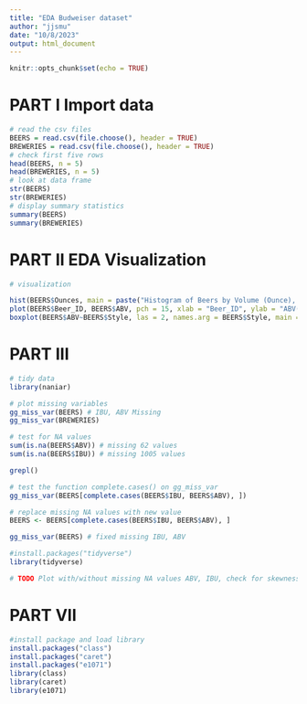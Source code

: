 ```yaml
---
title: "EDA Budweiser dataset"
author: "jjsmu"
date: "10/8/2023"
output: html_document
---
```


```r
knitr::opts_chunk$set(echo = TRUE)
```
# PART I Import data

```r
# read the csv files
BEERS = read.csv(file.choose(), header = TRUE)
BREWERIES = read.csv(file.choose(), header = TRUE)
# check first five rows
head(BEERS, n = 5)
head(BREWERIES, n = 5)
# look at data frame
str(BEERS)
str(BREWERIES)
# display summary statistics
summary(BEERS)
summary(BREWERIES)

```

# PART II EDA Visualization
```r
# visualization

hist(BEERS$Ounces, main = paste("Histogram of Beers by Volume (Ounce), n = ", length(table(beerOunceAsFactor))), xlab = "Volume (oz.)", ylab = "Frequency", col = "lightblue", border = "black")
plot(BEERS$Beer_ID, BEERS$ABV, pch = 15, xlab = "Beer_ID", ylab = "ABV(%)", main = paste("Beer_ID v. ABV, n = ", length(BEERS$Beer_ID)))
boxplot(BEERS$ABV~BEERS$Style, las = 2, names.arg = BEERS$Style, main = paste("Boxplot of Alcohol by Volume by Style, n = ", length(BEERS$Style)), xlab = "Beer Style", ylab = "ABV(%)")

```

# PART III
```r

# tidy data
library(naniar)

# plot missing variables
gg_miss_var(BEERS) # IBU, ABV Missing
gg_miss_var(BREWERIES) 

# test for NA values
sum(is.na(BEERS$ABV)) # missing 62 values
sum(is.na(BEERS$IBU)) # missing 1005 values

grepl()

# test the function complete.cases() on gg_miss_var
gg_miss_var(BEERS[complete.cases(BEERS$IBU, BEERS$ABV), ])

# replace missing NA values with new value
BEERS <- BEERS[complete.cases(BEERS$IBU, BEERS$ABV), ]

gg_miss_var(BEERS) # fixed missing IBU, ABV

#install.packages("tidyverse")
library(tidyverse)

# TODO Plot with/without missing NA values ABV, IBU, check for skewness
```


# PART VII

```r
#install package and load library
install.packages("class")
install.packages("caret")
install.packages("e1071")
library(class)
library(caret)
library(e1071)
```